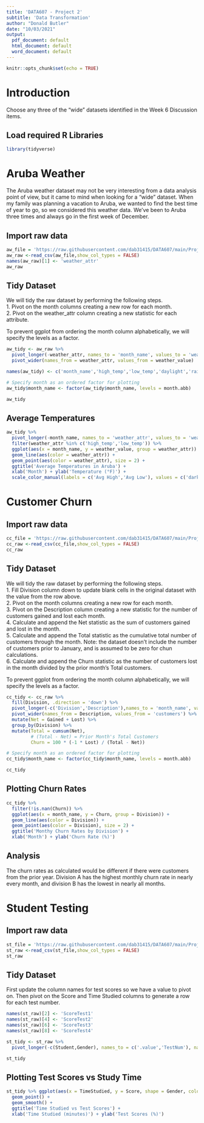 ```yaml
---
title: 'DATA607 - Project 2'
subtitle: 'Data Transformation'
author: "Donald Butler"
date: "10/03/2021"
output:
  pdf_document: default
  html_document: default
  word_document: default
---
```


```r
knitr::opts_chunk$set(echo = TRUE)
```

# Introduction

Choose any three of the “wide” datasets identified in the Week 6 Discussion items.

## Load required R Libraries

```r
library(tidyverse)
```

# Aruba Weather

The Aruba weather dataset may not be very interesting from a data analysis point of view, but it came to mind when looking for a "wide" dataset. When my family was planning a vacation to Aruba, we wanted to find the best time of year to go, so we considered this weather data. We've been to Aruba three times and always go in the first week of December.

## Import raw data

```r
aw_file = 'https://raw.githubusercontent.com/dab31415/DATA607/main/Projects/Project_2/ArubaWeather.csv'
aw_raw <-read_csv(aw_file,show_col_types = FALSE)
names(aw_raw)[1] <- 'weather_attr'
aw_raw
```
## Tidy Dataset

We will tidy the raw dataset by performing the following steps.  
1. Pivot on the month columns creating a new row for each month.  
2. Pivot on the weather_attr column creating a new statistic for each attribute.  

To prevent ggplot from ordering the month column alphabetically, we will specify the levels as a factor.

```r
aw_tidy <- aw_raw %>%
  pivot_longer(-weather_attr, names_to = 'month_name', values_to = 'weather_value') %>%
  pivot_wider(names_from = weather_attr, values_from = weather_value)

names(aw_tidy) <- c('month_name','high_temp','low_temp','daylight','rainfall')

# Specify month as an ordered factor for plotting
aw_tidy$month_name <- factor(aw_tidy$month_name, levels = month.abb)

aw_tidy
```

## Average Temperatures

```r

aw_tidy %>%
  pivot_longer(-month_name, names_to = 'weather_attr', values_to = 'weather_value') %>%
  filter(weather_attr %in% c('high_temp','low_temp')) %>%
  ggplot(aes(x = month_name, y = weather_value, group = weather_attr)) + 
  geom_line(aes(color = weather_attr)) +
  geom_point(aes(color = weather_attr), size = 2) + 
  ggtitle('Average Temperatures in Aruba') + 
  xlab('Month') + ylab('Temperature (°F)') + 
  scale_color_manual(labels = c('Avg High','Avg Low'), values = c('darkred','darkblue')) 

```

# Customer Churn

## Import raw data

```r
cc_file = 'https://raw.githubusercontent.com/dab31415/DATA607/main/Projects/Project_2/CustomerChurn.csv'
cc_raw <-read_csv(cc_file,show_col_types = FALSE)
cc_raw
```
## Tidy Dataset

We will tidy the raw dataset by performing the following steps.  
1. Fill Division column down to update blank cells in the original dataset with the value from the row above.  
2. Pivot on the month columns creating a new row for each month.  
3. Pivot on the Description column creating a new statistic for the number of customers gained and lost each month.  
4. Calculate and append the Net statistic as the sum of customers gained and lost in the month.  
5. Calculate and append the Total statistic as the cumulative total number of customers through the month. Note: the dataset doesn't include the number of customers prior to January, and is assumed to be zero for chun calculations.  
6. Calculate and append the Churn statistic as the number of customers lost in the month divided by the prior month's Total customers.  

To prevent ggplot from ordering the month column alphabetically, we will specify the levels as a factor.

```r
cc_tidy <- cc_raw %>%
  fill(Division, .direction = 'down') %>%
  pivot_longer(-c('Division','Description'),names_to = 'month_name', values_to = 'customers') %>%
  pivot_wider(names_from = Description, values_from = 'customers') %>%
  mutate(Net = Gained + Lost) %>%
  group_by(Division) %>%
  mutate(Total = cumsum(Net),
         # (Total - Net) = Prior Month's Total Customers
         Churn = 100 * (-1 * Lost) / (Total - Net))

# Specify month as an ordered factor for plotting
cc_tidy$month_name <- factor(cc_tidy$month_name, levels = month.abb)

cc_tidy
```
## Plotting Churn Rates

```r

cc_tidy %>%
  filter(!is.nan(Churn)) %>%
  ggplot(aes(x = month_name, y = Churn, group = Division)) + 
  geom_line(aes(color = Division)) +
  geom_point(aes(color = Division), size = 2) + 
  ggtitle('Monthy Churn Rates by Division') + 
  xlab('Month') + ylab('Churn Rate (%)')

```

## Analysis

The churn rates as calculated would be different if there were customers from the prior year. Division A has the highest monthly churn rate in nearly every month, and division B has the lowest in nearly all months.

# Student Testing

## Import raw data

```r
st_file = 'https://raw.githubusercontent.com/dab31415/DATA607/main/Projects/Project_2/StudentTesting.csv'
st_raw <-read_csv(st_file,show_col_types = FALSE)
st_raw
```
## Tidy Dataset

First update the column names for test scores so we have a value to pivot on. Then pivot on the Score and Time Studied columns to generate a row for each test number.

```r

names(st_raw)[2] <- 'ScoreTest1'
names(st_raw)[4] <- 'ScoreTest2'
names(st_raw)[6] <- 'ScoreTest3'
names(st_raw)[8] <- 'ScoreTest4'

st_tidy <- st_raw %>%
  pivot_longer(-c(Student,Gender), names_to = c('.value','TestNum'), names_pattern = '(Score|TimeStudied)Test([1-9])')

st_tidy
```

## Plotting Test Scores vs Study Time

```r
st_tidy %>% ggplot(aes(x = TimeStudied, y = Score, shape = Gender, color = Gender)) + 
  geom_point() +
  geom_smooth() + 
  ggtitle('Time Studied vs Test Scores') + 
  xlab('Time Studied (minutes)') + ylab('Test Scores (%)')
  
```

